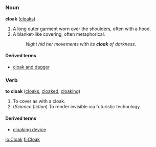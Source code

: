 =={{en}}==
===Noun===
'''cloak''' ([[cloaks]])

# A long outer garment worn over the shoulders, often with a hood.
# A blanket-like covering, often metaphorical.
#:''Night hid her movements with its '''cloak''' of darkness.''

====Derived terms====
*[[cloak and dagger]]

===Verb===
'''to cloak''' ([[cloaks]], [[cloaked]], [[cloaking]])

# To cover as with a cloak.
# (''Science fiction'') To render invisible via futuristic technology.

====Derived terms====
*[[cloaking device]]

[[io:Cloak]]
[[fi:Cloak]]